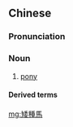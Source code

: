 {{also|矮种马}}
==Chinese==
{{zh-forms|s=矮种马|type=12}}

===Pronunciation===
{{zh-pron
|m=ǎizhǒngmǎ
|cat=n
}}

===Noun===
{{zh-noun}}

# [[pony]]

====Derived terms====
{{zh-der|設得蘭矮種馬:Shetland pony}}

[[mg:矮種馬]]